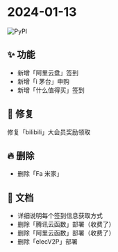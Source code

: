 # 2024-01-13

![PyPI](https://img.shields.io/badge/Pypi-v24.1.13-brightgreen)

## ✨ 功能

- 新增「阿里云盘」签到
- 新增「i 茅台」申购
- 新增「什么值得买」签到

## 🐛 修复

修复「bilibili」大会员奖励领取

## 🔥 删除

- 删除「Fa 米家」

## 📃 文档

- 详细说明每个签到信息获取方式
- 删除「腾讯云函数」部署（收费了）
- 删除「阿里云函数」部署（收费了）
- 删除「elecV2P」部署
